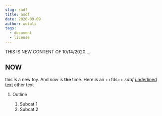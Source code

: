 ```yaml
---
slug: sadf
title: asdf
date: 2020-09-09
author: wutali
tags:
  - document
  - license
---
```

THIS IS NEW CONTENT OF 10/14/2020....

## **NOW**

this *is* a new toy.  And *now* is **the** time.  Here is an ++fds++ *sdaf* <span style="text-decoration: underline">underlined text</span> other text

1. Outline

   1. Subcat 1
   2. Subcat 2
